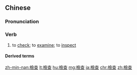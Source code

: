 {{also|検査|检查}}
==Chinese==
{{zh-forms|s=检查}}

===Pronunciation===
{{zh-pron
|m=jiǎnchá
|ma=y
|c=gim2 caa4
|h=pfs=kiám-chhà
|mn=xm,qz,tw:kiám-cha/zz:kiám-chee
|cat=v
}}

===Verb===
{{zh-verb}}

# to [[check]]; to [[examine]]; to [[inspect]]

====Derived terms====
{{zh-der|安全檢查|安檢|大腸鏡檢查|檢查員|體格檢查|體檢|子宮頸塗片檢查}}

{{zh-cat|Beginning}}

[[zh-min-nan:檢查]]
[[lt:檢查]]
[[hu:檢查]]
[[mg:檢查]]
[[ja:檢查]]
[[chr:檢查]]
[[zh:檢查]]